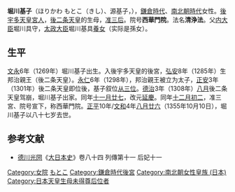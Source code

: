 '''堀川基子'''（ほりかわ もとこ（きし）、源基子，{{bd|1269年||1355年|10月10日|}}），[[鎌倉時代|鎌倉時代]]、[[南北朝時代_(日本)|南北朝時代]]女性。[[後宇多天皇|後宇多天皇]][[宮人|宮人]]，[[後二条天皇|後二条天皇]]的生母，[[准三后|准三后]]。院号'''西華門院'''。法名'''清浄法'''。父[[内大臣|内大臣]]堀川具守，[[太政大臣|太政大臣]]堀川基具[[養女|養女]]（实际是孫女）。
== 生平 ==
[[文永|文永]]6年（1269年）堀川基子出生。入後宇多天皇的後宮，[[弘安|弘安]]8年（1285年）生邦治親王（後二条天皇）。[[永仁|永仁]]6年（1298年），邦治親王被立为太子，[[正安|正安]]3年（1301年）後二条天皇即位後，基子叙位[[从三位|从三位]]。[[德治|德治]]3年（1308年）[[八月|八月]]後二条天皇驾崩，堀川基子出家。同年[[十一月廿七|十一月廿七]]，改元[[延慶_(花園天皇)|延慶]]。同年[[十二月初二|十二月初二]]，准三宮、院号宣下，称西華門院。[[正平_(日本)|正平]]10年/[[文和|文和]]4年[[八月廿六|八月廿六]]（1355年10月10日），堀川基子以八十七岁去世。
==参考文献==
*[[德川光圀|德川光圀]]《[[大日本史|大日本史]]》卷八十四 列傳第十一 后妃十一
{{Japanese-history-stub}}
{{鎌倉時代皇后}}
{{DEFAULTSORT:ほりかわ もとこ}}
[[Category:女院|Category:女院]]
[[Category:堀川家|もとこ]]
[[Category:鎌倉時代後宮|Category:鎌倉時代後宮]]
[[Category:南北朝女性皇族_(日本)|Category:南北朝女性皇族 (日本)]]
[[Category:日本天皇生母未得尊后位者|Category:日本天皇生母未得尊后位者]]